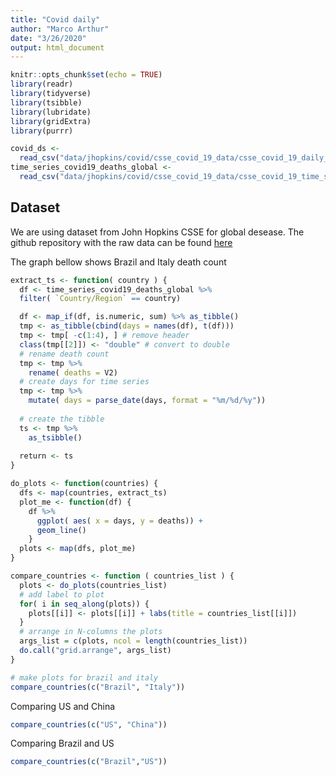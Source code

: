 ```yaml
---
title: "Covid daily"
author: "Marco Arthur"
date: "3/26/2020"
output: html_document
---
```


```r
knitr::opts_chunk$set(echo = TRUE)
library(readr)
library(tidyverse)
library(tsibble)
library(lubridate)
library(gridExtra)
library(purrr)

covid_ds <-
  read_csv("data/jhopkins/covid/csse_covid_19_data/csse_covid_19_daily_reports/03-25-2020.csv")
time_series_covid19_deaths_global <-
  read_csv("data/jhopkins/covid/csse_covid_19_data/csse_covid_19_time_series/time_series_covid19_deaths_global.csv")

```

## Dataset

We are using dataset from John Hopkins CSSE for global desease. The github
repository with the raw data can be found
[here](https://github.com/CSSEGISandData/COVID-19)

The graph bellow shows Brazil and Italy death count
```r


extract_ts <- function( country ) {
  df <- time_series_covid19_deaths_global %>%
  filter( `Country/Region` == country)

  df <- map_if(df, is.numeric, sum) %>% as_tibble()
  tmp <- as_tibble(cbind(days = names(df), t(df)))
  tmp <- tmp[ -c(1:4), ] # remove header
  class(tmp[[2]]) <- "double" # convert to double
  # rename death count
  tmp <- tmp %>%
    rename( deaths = V2) 
  # create days for time series
  tmp <- tmp %>%
    mutate( days = parse_date(days, format = "%m/%d/%y"))
  
  # create the tibble
  ts <- tmp %>%
    as_tsibble()
  
  return <- ts
}

do_plots <- function(countries) {
  dfs <- map(countries, extract_ts)
  plot_me <- function(df) {
    df %>% 
      ggplot( aes( x = days, y = deaths)) +
      geom_line()
    }
  plots <- map(dfs, plot_me)
}

compare_countries <- function ( countries_list ) {
  plots <- do_plots(countries_list)
  # add label to plot
  for( i in seq_along(plots)) {
    plots[[i]] <- plots[[i]] + labs(title = countries_list[[i]])
  }
  # arrange in N-columns the plots
  args_list = c(plots, ncol = length(countries_list))
  do.call("grid.arrange", args_list)  
}

# make plots for brazil and italy
compare_countries(c("Brazil", "Italy"))
```


Comparing US and China
```r

compare_countries(c("US", "China"))
```


Comparing Brazil and US

```r
compare_countries(c("Brazil","US"))
```
